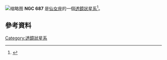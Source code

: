 {{NGCInfoBox|NGCID=NGC 687|發現者=弗里德里希·威廉·赫歇爾|發現日期=1786年9月21日|其他編號=UGC 1298,MCG 6-5-14,ZWG 522.17|曆元=J2000.0
|赤經=1時50分33.2秒
|赤緯=36°22'15"|星座=仙女座|星體=星系|星等=12.3|表面亮度=12.9|藍等=13.3}}
[[File:NGC_0687_DSS.jpg|缩略图]]
'''NGC 687''' 是[[仙女座|仙女座]]的一個[[透鏡狀星系|透鏡狀星系]]<ref>{{Cite web |url=http://www.docdb.net/show_object.php?id=ngc_687 |title=NGC 687. Deep Sky Observer's Companion – the online database |accessdate=2017-07-19 |archive-date=2016-03-04 |archive-url=https://web.archive.org/web/20160304080821/http://www.docdb.net/show_object.php?id=ngc_687 |dead-url=no }}</ref>。

== 參考資料 ==
{{reflist}}


{{NGCReference|687}}

{{Catalogs|NGC=687}}

[[Category:透鏡狀星系|Category:透鏡狀星系]]